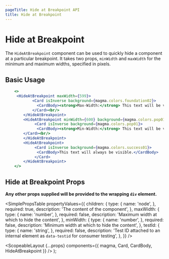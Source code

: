 ```yaml
---
pageTitle: Hide at Breakpoint API
title: Hide at Breakpoint
---
```



# Hide at Breakpoint

The `HideAtBreakpoint` component can be used to quickly hide a component at a particular breakpoint.
It takes two props, `minWidth` and `maxWidth` for the minimum and maximum widths, specified in pixels.

## Basic Usage

```.jsx
    <>
     <HideAtBreakpoint maxWidth={599}>
            <Card isInverse background={magma.colors.foundation02}>
              <CardBody><strong>Max-Width:</strong> This text will be visible when the browser width is greater than or equal to 600px.</CardBody>
            </Card><br/>
        </HideAtBreakpoint>
        <HideAtBreakpoint minWidth={600} background={magma.colors.pop01}>
             <Card isInverse background={magma.colors.pop01}>
              <CardBody><strong>Min-Width:</strong> This text will be visible when the browser width is less than 600px.</CardBody>
        </Card><br/>
        </HideAtBreakpoint>
        <HideAtBreakpoint>
             <Card isInverse background={magma.colors.success01}>
              <CardBody>This text will always be visible.</CardBody>
             </Card>
        </HideAtBreakpoint>
    </>
```

## Hide at Breakpoint Props

**Any other props supplied will be provided to the wrapping `div` element.**

<SimplePropsTable
  propertyValues={{
    children: {
      type: {
        name: 'node',
      },
      required: true,
      description: 'The content of the component',
    },
    maxWidth: {
      type: {
        name: 'number',
      },
      required: false,
      description: 'Maximum width at which to hide the content',
    },
    minWidth: {
      type: {
        name: 'number',
      },
      required: false,
      description: 'Minimum width at which to hide the content',
    },
    testId: {
      type: {
        name: 'string',
      },
      required: false,
      description:
        'Test ID attached to an internal element as `data-testid` for consumer testing',
    },
  }}
/>

  <ScopeableLayout
    {...props}
    components={{ magma, Card, CardBody, HideAtBreakpoint }}
  />
);
